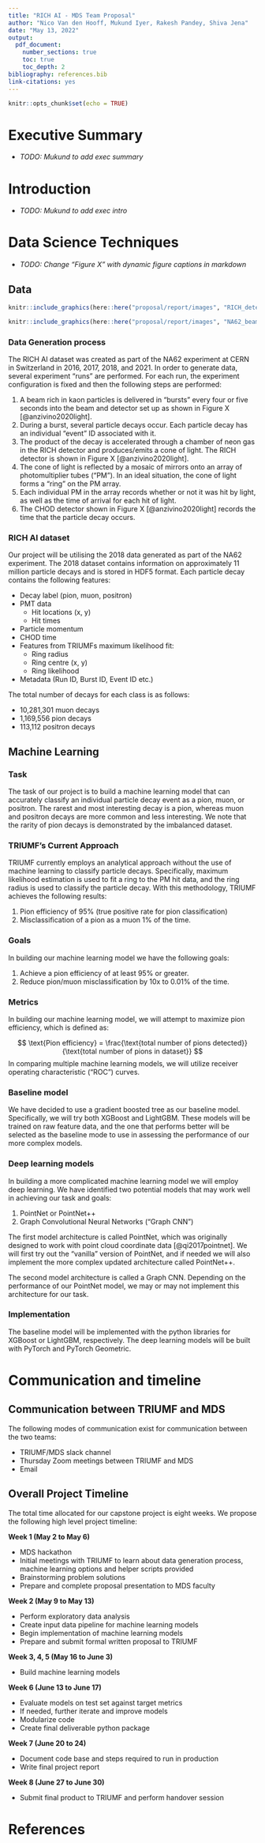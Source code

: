 ```yaml
---
title: "RICH AI - MDS Team Proposal"
author: "Nico Van den Hooff, Mukund Iyer, Rakesh Pandey, Shiva Jena"
date: "May 13, 2022"
output: 
  pdf_document:
    number_sections: true
    toc: true
    toc_depth: 2
bibliography: references.bib
link-citations: yes
---
```


```r
knitr::opts_chunk$set(echo = TRUE)
```

# Executive Summary

- *TODO: Mukund to add exec summary*

# Introduction

- *TODO: Mukund to add exec intro*

# Data Science Techniques

- *TODO: Change "Figure X" with dynamic figure captions in markdown*

## Data

```r
knitr::include_graphics(here::here("proposal/report/images", "RICH_detector.png"))
```

```r
knitr::include_graphics(here::here("proposal/report/images", "NA62_beam_detector.png"))
```

### Data Generation process

The RICH AI dataset was created as part of the NA62 experiment at CERN in Switzerland in 2016, 2017, 2018, and 2021.  In order to generate data, several experiment "runs" are performed.  For each run, the experiment configuration is fixed and then the following steps are performed:

1. A beam rich in kaon particles is delivered in “bursts” every four or five seconds into the beam and detector set up as shown in Figure X [@anzivino2020light].
2. During a burst, several particle decays occur.  Each particle decay has an individual “event” ID associated with it.
3. The product of the decay is accelerated through a chamber of neon gas in the RICH detector and produces/emits a cone of light.  The RICH detector is shown in Figure X [@anzivino2020light].
4. The cone of light is reflected by a mosaic of mirrors onto an array of photomultiplier tubes (“PM”).  In an ideal situation, the cone of light forms a “ring” on the PM array.
6. Each individual PM in the array records whether or not it was hit by light, as well as the time of arrival for each hit of light.
7. The CHOD detector shown in Figure X [@anzivino2020light] records the time that the particle decay occurs.

### RICH AI dataset

Our project will be utilising the 2018 data generated as part of the NA62 experiment.  The 2018 dataset contains information on approximately 11 million particle decays and is stored in HDF5 format.  Each particle decay contains the following features:

- Decay label (pion, muon, positron)
- PMT data
  - Hit locations (x, y)
  - Hit times
- Particle momentum
- CHOD time
- Features from TRIUMFs maximum likelihood fit:
  - Ring radius
  - Ring centre (x, y)
  - Ring likelihood
- Metadata (Run ID, Burst ID, Event ID etc.)

The total number of decays for each class is as follows:

- 10,281,301 muon decays
- 1,169,556 pion decays
- 113,112 positron decays

## Machine Learning

### Task

The task of our project is to build a machine learning model that can accurately classify an individual particle decay event as a pion, muon, or positron.  The rarest and most interesting decay is a pion, whereas muon and positron decays are more common and less interesting.  We note that the rarity of pion decays is demonstrated by the imbalanced dataset.

### TRIUMF's Current Approach

TRIUMF currently employs an analytical approach without the use of machine learning to classify particle decays.  Specifically, maximum likelihood estimation is used to fit a ring to the PM hit data, and the ring radius is used to classify the particle decay.  With this methodology, TRIUMF achieves the following results:

1. Pion efficiency of 95% (true positive rate for pion classification)
2. Misclassification of a pion as a muon 1% of the time.

### Goals

In building our machine learning model we have the following goals:

1. Achieve a pion efficiency of at least 95% or greater.
2. Reduce pion/muon misclassification by 10x to 0.01% of the time. 

### Metrics

In building our machine learning model, we will attempt to maximize pion efficiency, which is defined as:

$$
\text{Pion efficiency} = \frac{\text{total number of pions detected}}{\text{total number of pions in dataset}}
$$
In comparing multiple machine learning models, we will utilize receiver operating characteristic (“ROC”) curves.

### Baseline model

We have decided to use a gradient boosted tree as our baseline model.  Specifically, we will try both XGBoost and LightGBM.  These models will be trained on raw feature data, and the one that performs better will be selected as the baseline mode to use in assessing the performance of our more complex models.

### Deep learning models

In building a more complicated machine learning model we will employ deep learning.  We have identified two potential models that may work well in achieving our task and goals:

1. PointNet or PointNet++
2. Graph Convolutional Neural Networks (“Graph CNN”)

The first model architecture is called PointNet, which was originally designed to work with point cloud coordinate data [@qi2017pointnet].  We will first try out the “vanilla” version of PointNet, and if needed we will also implement the more complex updated architecture called PointNet++.

The second model architecture is called a Graph CNN.  Depending on the performance of our PointNet model, we may or may not implement this architecture for our task.

### Implementation

The baseline model will be implemented with the python libraries for XGBoost or LightGBM, respectively.  The deep learning models will be built with PyTorch and PyTorch Geometric.

# Communication and timeline

## Communication between TRIUMF and MDS
The following modes of communication exist for communication between the two teams:

- TRIUMF/MDS slack channel
- Thursday Zoom meetings between TRIUMF and MDS
- Email


## Overall Project Timeline
The total time allocated for our capstone project is eight weeks.  We propose the following high level project timeline:

**Week 1 (May 2 to May 6)**

- MDS hackathon
- Initial meetings with TRIUMF to learn about data generation process, machine learning options and helper scripts provided
- Brainstorming problem solutions
- Prepare and complete proposal presentation to MDS faculty

**Week 2 (May 9 to May 13)**

- Perform exploratory data analysis
- Create input data pipeline for machine learning models
- Begin implementation of machine learning models
- Prepare and submit formal written proposal to TRIUMF

**Week 3, 4, 5 (May 16 to June 3)**

- Build machine learning models

**Week 6 (June 13 to June 17)**

- Evaluate models on test set against target metrics
- If needed, further iterate and improve models
- Modularize code
- Create final deliverable python package

**Week 7 (June 20 to 24)**

- Document code base and steps required to run in production
- Write final project report

**Week 8 (June 27 to June 30)**

- Submit final product to TRIUMF and perform handover session

# References